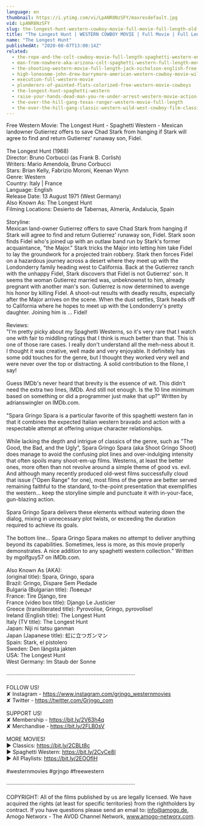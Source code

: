 ```yaml
---
language: en
thumbnail: https://i.ytimg.com/vi/LpANR8NzSFY/maxresdefault.jpg
vid: LpANR8NzSFY
slug: the-longest-hunt-western-cowboy-movie-full-movie-full-length-old-western-free-film
title: "The Longest Hunt | WESTERN COWBOY MOVIE | Full Movie | Full Length | Old Western | Free Film"
name: "The Longest Hunt"
publishedAt: "2020-08-07T13:00:14Z"
related:
  - the-rope-and-the-colt-cowboy-movie-full-length-spaghetti-western-english-free-full-westerns
  - man-from-nowhere-aka-arizona-colt-spaghetti-western-full-length-movie-english-hd-free-films
  - the-shooting-western-movie-full-length-jack-nicholson-english-free-full-westerns
  - high-lonesome-john-drew-barrymore-american-western-cowboy-movie-wild-west-english
  - execution-full-western-movie
  - plunderers-of-painted-flats-colorized-free-western-movie-cowboys
  - the-longest-hunt-spaghetti-western
  - raise-your-hands-dead-man-you-re-under-arrest-western-movie-action-romance
  - the-over-the-hill-gang-texas-ranger-western-movie-full-length
  - the-over-the-hill-gang-classic-western-wild-west-cowboy-film-classic-westerns-english
---
```


Free Western Movie: The Longest Hunt - Spaghetti Western - Mexican landowner Gutierrez offers to save Chad Stark from hanging if Stark will agree to find and return Gutierrez' runaway son, Fidel.<br />
<br />
The Longest Hunt (1968)<br />
Director: Bruno Corbucci (as Frank B. Corlish)<br />
Writers: Mario Amendola, Bruno Corbucci<br />
Stars: Brian Kelly, Fabrizio Moroni, Keenan Wynn <br />
Genre: Western <br />
Country: Italy | France<br />
Language: English<br />
Release Date: 13 August 1971 (West Germany) <br />
Also Known As: The Longest Hunt <br />
Filming Locations: Desierto de Tabernas, Almería, Andalucía, Spain <br />
<br />
Storyline:<br />
Mexican land-owner Gutierrez offers to save Chad Stark from hanging if Stark will agree to find and return Gutierrez' runaway son, Fidel. Stark soon finds Fidel who's joined up with an outlaw band run by Stark's former acquaintance, "the Major." Stark tricks the Major into letting him take Fidel to lay the groundwork for a projected train robbery. Stark then forces Fidel on a hazardous journey across a desert where they meet up with the Londonderry family heading west to California. Back at the Gutierrez ranch with the unhappy Fidel, Stark discovers that Fidel is not Gutierrez' son. It seems the woman Gutierrez married was, unbeknownst to him, already pregnant with another man's son. Gutierrez is now determined to avenge his honor by killing Fidel. A shoot-out results with deadly results, especially after the Major arrives on the scene. When the dust settles, Stark heads off to California where he hopes to meet up with the Londonderry's pretty daughter. Joining him is ... Fidel!<br />
<br />
Reviews:<br />
"I'm pretty picky about my Spaghetti Westerns, so it's very rare that I watch one with fair to middling ratings that I think is much better than that. This is one of those rare cases. I really don't understand all the meh-ness about it. I thought it was creative, well made and very enjoyable. It definitely has some odd touches for the genre, but I thought they worked very well and were never over the top or distracting. A solid contribution to the filone, I say!<br />
<br />
Guess IMDb's never heard that brevity is the essence of wit. This didn't need the extra two lines, IMDb. And still not enough. Is the 10 line minimum based on something or did a programmer just make that up?" Written by adrianswingler on IMDb.com.<br />
<br />
"Spara Gringo Spara is a particular favorite of this spaghetti western fan in that it combines the expected Italian western bravado and action with a respectable attempt at offering unique character relationships.<br />
<br />
While lacking the depth and intrigue of classics of the genre, such as "The Good, the Bad, and the Ugly", Spara Gringo Spara (aka Shoot Gringo Shoot) does manage to avoid the confusing plot lines and over-indulging intensity that often spoils many shoot-em-up films. Westerns, at least the better ones, more often than not revolve around a simple theme of good vs. evil. And although many recently produced old-west films successfully cloud that issue ("Open Range" for one), most films of the genre are better served remaining faithful to the standard, to-the-point presentation that exemplifies the western... keep the storyline simple and punctuate it with in-your-face, gun-blazing action.<br />
<br />
Spara Gringo Spara delivers these elements without watering down the dialog, mixing in unnecessary plot twists, or exceeding the duration required to achieve its goals.<br />
<br />
The bottom line... Spara Gringo Spara makes no attempt to deliver anything beyond its capabilities. Sometimes, less is more, as this movie properly demonstrates. A nice addition to any spaghetti western collection." Written by mgolfguy57 on IMDb.com.<br />
<br />
Also Known As (AKA):<br />
(original title): Spara, Gringo, spara<br />
Brazil: Gringo, Dispare Sem Piedade<br />
Bulgaria (Bulgarian title): Ловецът<br />
France: Tire Django, tire<br />
France (video box title): Django Le Justicier<br />
Greece (transliterated title): Pyrovolise, Gringo, pyrovolise!<br />
Ireland (English title): The Longest Hunt<br />
Italy (TV title): The Longest Hunt<br />
Japan: Niji ni tatsu ganman<br />
Japan (Japanese title): 虹に立つガンマン<br />
Spain: Stark, el pistolero<br />
Sweden: Den längsta jakten<br />
USA: The Longest Hunt<br />
West Germany: Im Staub der Sonne<br />
<br />
····················································································<br />
<br />
FOLLOW US!<br />
✘ Instagram - https://www.instagram.com/grjngo_westernmovies<br />
✘ Twitter - https://twitter.com/Grjngo_com<br />
<br />
SUPPORT US!<br />
✘ Membership - https://bit.ly/2V63h4q<br />
✘ Merchandise - https://bit.ly/2FLB0sV<br />
<br />
MORE MOVIES! <br />
► Classics: https://bit.ly/2CBLt8c <br />
► Spaghetti Western: https://bit.ly/2CyCe8I <br />
► All Playlists: https://bit.ly/2EOOfIH <br />
<br />
#westernmovies #grjngo #freewestern<br />
<br />
····················································································<br />
<br />
COPYRIGHT: All of the films published by us are legally licensed. We have acquired the rights (at least for specific territories) from the rightholders by contract. If you have questions please send an email to: info@amogo.de, Amogo Networx - The AVOD Channel Network, www.amogo-networx.com.